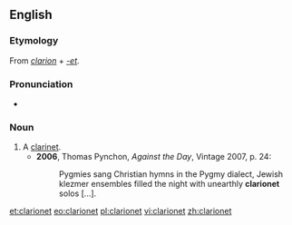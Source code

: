 ==English==

===Etymology===
From ''[[clarion]]'' + ''[[-et]]''.

===Pronunciation===
* {{IPA|/ˈklæɹɪənɛt/|/klæɹɪəˈnɛt/|lang=en}}

===Noun===
{{en-noun}}

# A [[clarinet]].
#* '''2006''', Thomas Pynchon, ''Against the Day'', Vintage 2007, p. 24:
#*: Pygmies sang Christian hymns in the Pygmy dialect, Jewish klezmer ensembles filled the night with unearthly '''clarionet''' solos [...].

[[et:clarionet]]
[[eo:clarionet]]
[[pl:clarionet]]
[[vi:clarionet]]
[[zh:clarionet]]